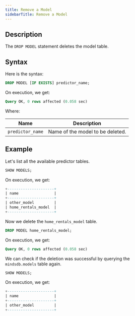 ```yaml
---
title: Remove a Model
sidebarTitle: Remove a Model
---
```


## Description

The `DROP MODEL` statement deletes the model table.

## Syntax

Here is the syntax:

```sql
DROP MODEL [IF EXISTS] predictor_name;
```

On execution, we get:

```sql
Query OK, 0 rows affected (0.058 sec)
```

Where:

| Name               | Description                      |
| ------------------ | -------------------------------- |
| `predictor_name`   | Name of the model to be deleted. |

## Example

Let's list all the available predictor tables.

```sql
SHOW MODELS;
```

On execution, we get:

```sql
+---------------------+
| name                |
+---------------------+
| other_model         |
| home_rentals_model  |
+---------------------+
```

Now we delete the `home_rentals_model` table.

```sql
DROP MODEL home_rentals_model;
```

On execution, we get:

```sql
Query OK, 0 rows affected (0.058 sec)
```

We can check if the deletion was successful by querying the `mindsdb.models`
table again.

```sql
SHOW MODELS;
```

On execution, we get:

```sql
+---------------------+
| name                |
+---------------------+
| other_model         |
+---------------------+
```
